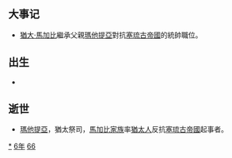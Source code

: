 {{yearTOC|-166|西汉[[汉文帝|汉文帝]]'''[[前元|前元]]十四年'''}}

== 大事记 ==
* [[猶大·馬加比|猶大·馬加比]]繼承父親[[瑪他提亞|瑪他提亞]]對抗[[塞琉古帝國|塞琉古帝國]]的統帥職位。

== 出生 ==
*

== 逝世 ==
{{Wikisource year mention}}
* [[瑪他提亞|瑪他提亞]]，猶太祭司，[[馬加比家族|馬加比家族]]率[[猶太人|猶太人]]反抗[[塞琉古帝國|塞琉古帝國]]起事者。

[[Category:前166年|*]]
[[Category:前160年代|6年]]
[[Category:前2世纪各年|66]]